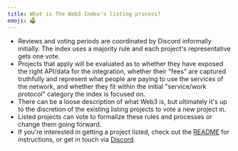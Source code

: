```yaml
---
title: What is The Web3 Index's listing process?
emoji: 🗳
---
```


- Reviews and voting periods are coordinated by Discord informally initially. The index uses a majority rule and each project's representative gets one vote.
- Projects that apply will be evaluated as to whether they have exposed the right API/data for the integration, whether their "fees" are captured truthfully and represent what people are paying to use the services of the network, and whether they fit within the initial "service/work protocol" category the index is focused on.
- There can be a loose description of what Web3 is, but ultimately it's up to the discretion of the existing listing projects to vote a new project in.
- Listed projects can vote to formalize these rules and processes or change them going forward.
- If you're interested in getting a project listed, check out the [README](../README.md) for instructions, or get in touch via [Discord](https://discord.gg/HrgU5ZtD).
